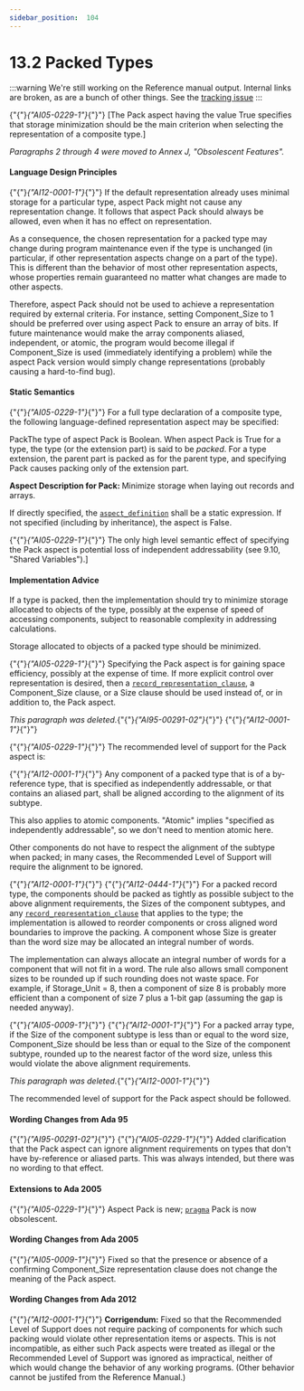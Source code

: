 ---
sidebar_position:  104
---

# 13.2 Packed Types

:::warning
We're still working on the Reference manual output.  Internal links are broken,
as are a bunch of other things.
See the [tracking issue](https://github.com/ada-lang-io/ada-lang-io/issues/20)
:::


<p>{"{"}<em>{"AI05-0229-1"}</em>{"}"} [The Pack aspect having the value True specifies that storage minimization should be the main criterion when selecting the representation of a composite type.] </p>
<p><em>Paragraphs 2 through 4 were moved to Annex J, "Obsolescent Features".</em> </p>

#### Language Design Principles

<Admonition type="aarm" aarm="note" title="Note: ">
<p>{"{"}<em>{"AI12-0001-1"}</em>{"}"} If the default representation already uses minimal storage for a particular type, aspect Pack might not cause any representation change. It follows that aspect Pack should always be allowed, even when it has no effect on representation.</p></Admonition>

<Admonition type="aarm" aarm="note" title="Note: ">
<p>As a consequence, the chosen representation for a packed type may change during program maintenance even if the type is unchanged (in particular, if other representation aspects change on a part of the type). This is different than the behavior of most other representation aspects, whose properties remain guaranteed no matter what changes are made to other aspects.</p></Admonition>

<Admonition type="aarm" aarm="note" title="Note: ">
<p>Therefore, aspect Pack should not be used to achieve a representation required by external criteria. For instance, setting Component_Size to 1 should be preferred over using aspect Pack to ensure an array of bits. If future maintenance would make the array components aliased, independent, or atomic, the program would become illegal if Component_Size is used (immediately identifying a problem) while the aspect Pack version would simply change representations (probably causing a hard-to-find bug). </p></Admonition>


#### Static Semantics

<p>{"{"}<em>{"AI05-0229-1"}</em>{"}"} For a full type declaration of a composite type, the following language-defined representation aspect may be specified:</p>
<p>PackThe type of aspect Pack is Boolean. When aspect Pack is True for a type, the type (or the extension part) is said to be <em>packed</em>. For a type extension, the parent part is packed as for the parent type, and specifying Pack causes packing only of the extension part. </p>
<Admonition type="aarm" aarm="note" title="Note: ">
<p><strong>Aspect Description for </strong><strong>Pack: </strong>Minimize storage when laying out records and arrays.</p></Admonition>

<p>If directly specified, the <code><a href="../AA-13/AA-13.1#S0348">aspect_definition</a></code> shall be a static expression. If not specified (including by inheritance), the aspect is False. </p>
<Admonition type="aarm" aarm="ramification" title="Ramification: ">
<p><strong></strong>{"{"}<em>{"AI05-0229-1"}</em>{"}"} The only high level semantic effect of specifying the Pack aspect is potential loss of independent addressability (see 9.10, "Shared Variables").] </p></Admonition>


#### Implementation Advice

<p>If a type is packed, then the implementation should try to minimize storage allocated to objects of the type, possibly at the expense of speed of accessing components, subject to reasonable complexity in addressing calculations. </p>
<Admonition type="aarm" aarm="implementation-advice" title="Implementation Advice">
<p><strong></strong>Storage allocated to objects of a packed type should be minimized.</p></Admonition>

<Admonition type="aarm" aarm="ramification" title="Ramification: ">
<p><strong></strong>{"{"}<em>{"AI05-0229-1"}</em>{"}"} Specifying the Pack aspect is for gaining space efficiency, possibly at the expense of time. If more explicit control over representation is desired, then a <code><a href="../AA-13/AA-13.5#S0352">record_representation_clause</a></code>, a Component_Size clause, or a Size clause should be used instead of, or in addition to, the Pack aspect. </p></Admonition>

<p><em>This paragraph was deleted.</em>{"{"}<em>{"AI95-00291-02"}</em>{"}"} {"{"}<em>{"AI12-0001-1"}</em>{"}"} </p>
<p>{"{"}<em>{"AI05-0229-1"}</em>{"}"} The recommended level of support for the Pack aspect is: </p>
<p>{"{"}<em>{"AI12-0001-1"}</em>{"}"} Any component of a packed type that is of a by-reference type, that is specified as independently addressable, or that contains an aliased part, shall be aligned according to the alignment of its subtype.</p>
<Admonition type="aarm" aarm="ramification" title="Ramification: ">
<p><strong></strong>This also applies to atomic components. "Atomic" implies "specified as independently addressable", so we don't need to mention atomic here.</p></Admonition>

<Admonition type="aarm" aarm="note" title="Note: ">
<p>Other components do not have to respect the alignment of the subtype when packed; in many cases, the Recommended Level of Support will require the alignment to be ignored. </p></Admonition>

<p>{"{"}<em>{"AI12-0001-1"}</em>{"}"} {"{"}<em>{"AI12-0444-1"}</em>{"}"} For a packed record type, the components should be packed as tightly as possible subject to the above alignment requirements, the Sizes of the component subtypes, and any <code><a href="../AA-13/AA-13.5#S0352">record_representation_clause</a></code> that applies to the type; the implementation is allowed to reorder components or cross aligned word boundaries to improve the packing. A component whose Size is greater than the word size may be allocated an integral number of words.</p>
<Admonition type="aarm" aarm="ramification" title="Ramification: ">
<p><strong></strong>The implementation can always allocate an integral number of words for a component that will not fit in a word. The rule also allows small component sizes to be rounded up if such rounding does not waste space. For example, if Storage_Unit = 8, then a component of size 8 is probably more efficient than a component of size 7 plus a 1-bit gap (assuming the gap is needed anyway). </p></Admonition>

<p>{"{"}<em>{"AI05-0009-1"}</em>{"}"} {"{"}<em>{"AI12-0001-1"}</em>{"}"} For a packed array type, if the Size of the component subtype is less than or equal to the word size, Component_Size should be less than or equal to the Size of the component subtype, rounded up to the nearest factor of the word size, unless this would violate the above alignment requirements.</p>
<Admonition type="aarm" aarm="note" title="Note: ">
<p><em>This paragraph was deleted.</em>{"{"}<em>{"AI12-0001-1"}</em>{"}"} </p></Admonition>

<Admonition type="aarm" aarm="implementation-advice" title="Implementation Advice">
<p><strong></strong>The recommended level of support for the Pack aspect should be followed.</p></Admonition>


#### Wording Changes from Ada 95

<Admonition type="aarm" aarm="note" title="Note: ">
<p>{"{"}<em>{"AI95-00291-02"}</em>{"}"} {"{"}<em>{"AI05-0229-1"}</em>{"}"} Added clarification that the Pack aspect can ignore alignment requirements on types that don't have by-reference or aliased parts. This was always intended, but there was no wording to that effect. </p></Admonition>


#### Extensions to Ada 2005

<Admonition type="aarm" aarm="note" title="Note: ">
<p>{"{"}<em>{"AI05-0229-1"}</em>{"}"} Aspect Pack is new; <code><a href="../AA-2/AA-2.8#S0019">pragma</a></code> Pack is now obsolescent. </p></Admonition>


#### Wording Changes from Ada 2005

<Admonition type="aarm" aarm="correction" title="Correction:">
<p>{"{"}<em>{"AI05-0009-1"}</em>{"}"} <strong></strong> Fixed so that the presence or absence of a confirming Component_Size representation clause does not change the meaning of the Pack aspect. </p></Admonition>


#### Wording Changes from Ada 2012

<Admonition type="aarm" aarm="note" title="Note: ">
<p>{"{"}<em>{"AI12-0001-1"}</em>{"}"} <strong>Corrigendum:</strong> Fixed so that the Recommended Level of Support does not require packing of components for which such packing would violate other representation items or aspects. This is not incompatible, as either such Pack aspects were treated as illegal or the Recommended Level of Support was ignored as impractical, neither of which would change the behavior of any working programs. (Other behavior cannot be justifed from the Reference Manual.) </p></Admonition>

